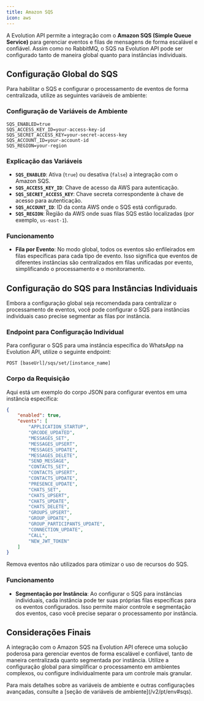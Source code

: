 ```yaml
---
title: Amazon SQS
icon: aws
---
```


A Evolution API permite a integração com o **Amazon SQS (Simple Queue Service)** para gerenciar eventos e filas de mensagens de forma escalável e confiável. Assim como no RabbitMQ, o SQS na Evolution API pode ser configurado tanto de maneira global quanto para instâncias individuais.

## Configuração Global do SQS

Para habilitar o SQS e configurar o processamento de eventos de forma centralizada, utilize as seguintes variáveis de ambiente:

### Configuração de Variáveis de Ambiente

```plaintext
SQS_ENABLED=true
SQS_ACCESS_KEY_ID=your-access-key-id
SQS_SECRET_ACCESS_KEY=your-secret-access-key
SQS_ACCOUNT_ID=your-account-id
SQS_REGION=your-region
```

### Explicação das Variáveis

- **`SQS_ENABLED`**: Ativa (`true`) ou desativa (`false`) a integração com o Amazon SQS.
- **`SQS_ACCESS_KEY_ID`**: Chave de acesso da AWS para autenticação.
- **`SQS_SECRET_ACCESS_KEY`**: Chave secreta correspondente à chave de acesso para autenticação.
- **`SQS_ACCOUNT_ID`**: ID da conta AWS onde o SQS está configurado.
- **`SQS_REGION`**: Região da AWS onde suas filas SQS estão localizadas (por exemplo, `us-east-1`).

### Funcionamento

- **Fila por Evento**: No modo global, todos os eventos são enfileirados em filas específicas para cada tipo de evento. Isso significa que eventos de diferentes instâncias são centralizados em filas unificadas por evento, simplificando o processamento e o monitoramento.

## Configuração do SQS para Instâncias Individuais

Embora a configuração global seja recomendada para centralizar o processamento de eventos, você pode configurar o SQS para instâncias individuais caso precise segmentar as filas por instância.

### Endpoint para Configuração Individual

Para configurar o SQS para uma instância específica do WhatsApp na Evolution API, utilize o seguinte endpoint:

~~~ http
POST [baseUrl]/sqs/set/[instance_name]
~~~

### Corpo da Requisição

Aqui está um exemplo do corpo JSON para configurar eventos em uma instância específica:

~~~ json
{
    "enabled": true,
    "events": [
        "APPLICATION_STARTUP",
        "QRCODE_UPDATED",
        "MESSAGES_SET",
        "MESSAGES_UPSERT",
        "MESSAGES_UPDATE",
        "MESSAGES_DELETE",
        "SEND_MESSAGE",
        "CONTACTS_SET",
        "CONTACTS_UPSERT",
        "CONTACTS_UPDATE",
        "PRESENCE_UPDATE",
        "CHATS_SET",
        "CHATS_UPSERT",
        "CHATS_UPDATE",
        "CHATS_DELETE",
        "GROUPS_UPSERT",
        "GROUP_UPDATE",
        "GROUP_PARTICIPANTS_UPDATE",
        "CONNECTION_UPDATE",
        "CALL",
        "NEW_JWT_TOKEN"
    ]
}
~~~

<Note>  
Remova eventos não utilizados para otimizar o uso de recursos do SQS.
</Note>

### Funcionamento

- **Segmentação por Instância**: Ao configurar o SQS para instâncias individuais, cada instância pode ter suas próprias filas específicas para os eventos configurados. Isso permite maior controle e segmentação dos eventos, caso você precise separar o processamento por instância.

## Considerações Finais

A integração com o Amazon SQS na Evolution API oferece uma solução poderosa para gerenciar eventos de forma escalável e confiável, tanto de maneira centralizada quanto segmentada por instância. Utilize a configuração global para simplificar o processamento em ambientes complexos, ou configure individualmente para um controle mais granular.

<Info>  
Para mais detalhes sobre as variáveis de ambiente e outras configurações avançadas, consulte a [seção de variáveis de ambiente](/v2/pt/env#sqs).
</Info>